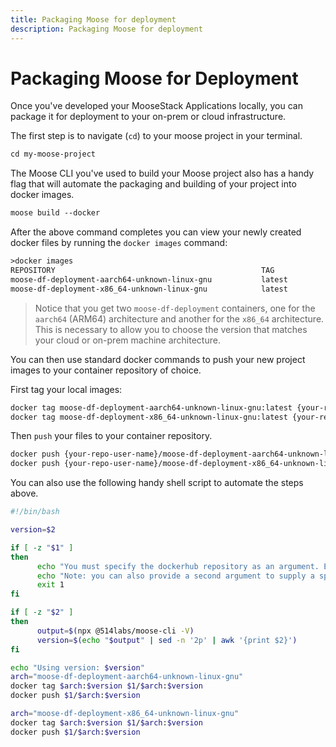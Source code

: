 ```yaml
---
title: Packaging Moose for deployment
description: Packaging Moose for deployment
---
```


# Packaging Moose for Deployment

Once you've developed your MooseStack Applications locally, you can package it for deployment to your on-prem or cloud infrastructure.

The first step is to navigate (`cd`) to your moose project in your terminal.

```txt filename="Terminal" copy
cd my-moose-project
```

The Moose CLI you've used to build your Moose project also has a handy flag that will automate the packaging and building of your project into docker images.

```txt filename="Terminal" copy
moose build --docker
```

After the above command completes you can view your newly created docker files by running the `docker images` command:

```txt filename="Terminal" copy
>docker images
REPOSITORY                                              TAG               IMAGE ID       CREATED              SIZE
moose-df-deployment-aarch64-unknown-linux-gnu           latest            c50674c7a68a   About a minute ago   155MB
moose-df-deployment-x86_64-unknown-linux-gnu            latest            e5b449d3dea3   About a minute ago   163MB
```

> Notice that you get two `moose-df-deployment` containers, one for the `aarch64` (ARM64) architecture and another for the `x86_64` architecture. This is necessary to allow you to choose the version that matches your cloud or on-prem machine architecture.

You can then use standard docker commands to push your new project images to your container repository of choice.

First tag your local images:

```txt filename="Terminal" copy
docker tag moose-df-deployment-aarch64-unknown-linux-gnu:latest {your-repo-user-name}/moose-df-deployment-aarch64-unknown-linux-gnu:latest
docker tag moose-df-deployment-x86_64-unknown-linux-gnu:latest {your-repo-user-name}/moose-df-deployment-x86_64-unknown-linux-gnu:latest
```

Then `push` your files to your container repository.

```txt filename="Terminal" copy
docker push {your-repo-user-name}/moose-df-deployment-aarch64-unknown-linux-gnu:latest
docker push {your-repo-user-name}/moose-df-deployment-x86_64-unknown-linux-gnu:latest
```

You can also use the following handy shell script to automate the steps above.

```bash filename="push.sh" copy
#!/bin/bash

version=$2

if [ -z "$1" ]
then
      echo "You must specify the dockerhub repository as an argument. Example: ./push.sh container-repo-name"
      echo "Note: you can also provide a second argument to supply a specific version tag - otherwise this script will use the same version as the latest moose-cli on Github."
      exit 1
fi

if [ -z "$2" ]
then
      output=$(npx @514labs/moose-cli -V)
      version=$(echo "$output" | sed -n '2p' | awk '{print $2}')
fi

echo "Using version: $version"
arch="moose-df-deployment-aarch64-unknown-linux-gnu"
docker tag $arch:$version $1/$arch:$version
docker push $1/$arch:$version

arch="moose-df-deployment-x86_64-unknown-linux-gnu"
docker tag $arch:$version $1/$arch:$version
docker push $1/$arch:$version
```
